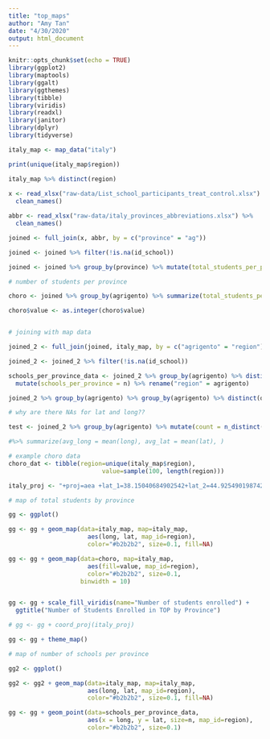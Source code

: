 ```yaml
---
title: "top_maps"
author: "Amy Tan"
date: "4/30/2020"
output: html_document
---
```


```r
knitr::opts_chunk$set(echo = TRUE)
library(ggplot2)
library(maptools)
library(ggalt)
library(ggthemes)
library(tibble)
library(viridis)
library(readxl)
library(janitor)
library(dplyr)
library(tidyverse)
```

```r
italy_map <- map_data("italy")

print(unique(italy_map$region))

italy_map %>% distinct(region)
  
x <- read_xlsx("raw-data/List_school_participants_treat_control.xlsx") %>% 
  clean_names()

abbr <- read_xlsx("raw-data/italy_provinces_abbreviations.xlsx") %>% 
  clean_names()

joined <- full_join(x, abbr, by = c("province" = "ag"))

joined <- joined %>% filter(!is.na(id_school)) 

joined <- joined %>% group_by(province) %>% mutate(total_students_per_province = sum(num_students_top)) 

# number of students per province 

choro <- joined %>% group_by(agrigento) %>% summarize(total_students_per_province = mean(total_students_per_province)) %>% rename("value" = total_students_per_province) %>% rename("region" = agrigento)

choro$value <- as.integer(choro$value)



```

```r
# joining with map data 

joined_2 <- full_join(joined, italy_map, by = c("agrigento" = "region"))

joined_2 <- joined_2 %>% filter(!is.na(id_school)) 

schools_per_province_data <- joined_2 %>% group_by(agrigento) %>% distinct(q2_sch_name) %>% group_by(agrigento) %>% count() %>% 
  mutate(schools_per_province = n) %>% rename("region" = agrigento)

joined_2 %>% group_by(agrigento) %>% group_by(agrigento) %>% distinct(q2_sch_name) %>% group_by(agrigento) %>% count() %>% ungroup()

# why are there NAs for lat and long??

test <- joined_2 %>% group_by(agrigento) %>% mutate(count = n_distinct(q2_sch_name)) %>% group_by(q2_sch_name) %>% summarize(avg_long = mean(long), avg_lat = mean(lat), count = mean(count))

#%>% summarize(avg_long = mean(long), avg_lat = mean(lat), )
```

```r

# example choro data 
choro_dat <- tibble(region=unique(italy_map$region),
                          value=sample(100, length(region)))

italy_proj <- "+proj=aea +lat_1=38.15040684902542+lat_2=44.925490198742295 +lon_0=12.7880859375"


```

```r
# map of total students by province

gg <- ggplot()

gg <- gg + geom_map(data=italy_map, map=italy_map,
                      aes(long, lat, map_id=region),
                      color="#b2b2b2", size=0.1, fill=NA)

gg <- gg + geom_map(data=choro, map=italy_map,
                      aes(fill=value, map_id=region),
                      color="#b2b2b2", size=0.1,
                    binwidth = 10)


gg <- gg + scale_fill_viridis(name="Number of students enrolled") +
  ggtitle("Number of Students Enrolled in TOP by Province")

# gg <- gg + coord_proj(italy_proj)

gg <- gg + theme_map()
```

```r
# map of number of schools per province

gg2 <- ggplot()

gg2 <- gg2 + geom_map(data=italy_map, map=italy_map,
                      aes(long, lat, map_id=region),
                      color="#b2b2b2", size=0.1, fill=NA)

gg <- gg + geom_point(data=schools_per_province_data,
                      aes(x = long, y = lat, size=n, map_id=region),
                      color="#b2b2b2", size=0.1)

```

